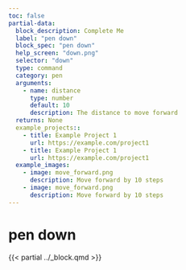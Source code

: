 ```yaml
---
toc: false
partial-data:
  block_description: Complete Me
  label: "pen down"
  block_spec: "pen down"
  help_screen: "down.png"
  selector: "down"
  type: command
  category: pen
  arguments:
    - name: distance
      type: number
      default: 10
      description: The distance to move forward
  returns: None
  example_projects::
    - title: Example Project 1
      url: https://example.com/project1
    - title: Example Project 1
      url: https://example.com/project1
  example_images:
    - image: move_forward.png
      description: Move forward by 10 steps
    - image: move_forward.png
      description: Move forward by 10 steps
---
```


# pen down {.unnumbered}

{{< partial ../_block.qmd >}}
